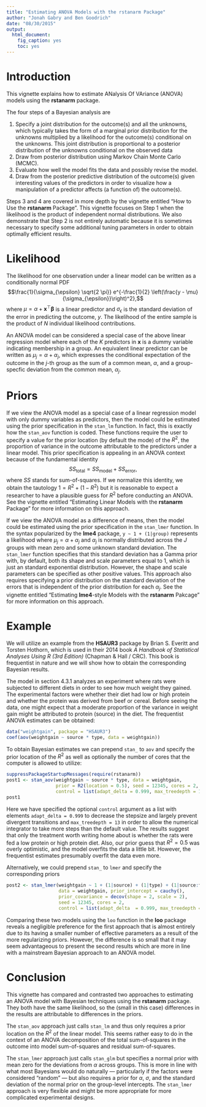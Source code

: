 ```yaml
---
title: "Estimating ANOVA Models with the rstanarm Package"
author: "Jonah Gabry and Ben Goodrich"
date: "08/30/2015"
output: 
  html_document: 
    fig_caption: yes
    toc: yes
---
```

<!--
%\VignetteEngine{knitr::rmarkdown}
%\VignetteIndexEntry{Estimating ANOVA Models with the rstanarm Package}
-->

# Introduction

This vignette explains how to estimate ANalysis Of VAriance (ANOVA) models 
using the __rstanarm__ package.

The four steps of a Bayesian analysis are

1. Specify a joint distribution for the outcome(s) and all the unknowns, which
  typically takes the form of a marginal prior distribution for the unknowns
  multiplied by a likelihood for the outcome(s) conditional on the unknowns.
  This joint distribution is proportional to a posterior distribution of the
  unknowns conditional on the observed data
2. Draw from posterior distribution using Markov Chain Monte Carlo (MCMC).
3. Evaluate how well the model fits the data and possibly revise the model.
4. Draw from the posterior predictive distribution of the outcome(s) given
  interesting values of the predictors in order to visualize how a manipulation
  of a predictor affects (a function of) the outcome(s).
  
Steps 3 and 4 are covered in more depth by the vignette entitled "How to Use the
__rstanarm__ Package". This vignette focuses on Step 1 when the likelihood is
the product of independent normal distributions. We also demonstrate that Step 
2 is not entirely automatic because it is sometimes necessary to specify some
additional tuning parameters in order to obtain optimally efficient results.

# Likelihood

The likelihood for one observation under a linear model can be written as a
conditionally normal PDF
$$\frac{1}{\sigma_{\epsilon} \sqrt{2 \pi}} 
  e^{-\frac{1}{2} \left(\frac{y - \mu}{\sigma_{\epsilon}}\right)^2},$$
where $\mu = \alpha + \mathbf{x}^\top \boldsymbol{\beta}$ is a linear predictor
and $\sigma_{\epsilon}$ is the standard deviation of the error in predicting
the outcome, $y$. The likelihood of the entire sample is the product of $N$
individual likelihood contributions.

An ANOVA model can be considered a special case of the above linear regression
model where each of the $K$ predictors in $\mathbf{x}$ is a dummy variable 
indicating membership in a group. An equivalent linear predictor can be written
as $\mu_j = \alpha + \alpha_j$, which expresses the conditional expectation of
the outcome in the $j$-th group as the sum of a common mean, $\alpha$, and a
group-specfic deviation from the common mean, $\alpha_j$.

# Priors

If we view the ANOVA model as a special case of a linear regression model with
only dummy variables as predictors, then the model could be estimated using the
prior specification in the `stan_lm` function. In fact, this is exactly how the
`stan_aov` function is coded. These functions require the user to specify a 
value for the prior location (by default the mode) of the $R^2$, the proportion
of variance in the outcome attributable to the predictors under a linear model.
This prior specification is appealing in an ANOVA context because of the 
fundamental identity 
$$SS_{\mbox{total}} = SS_{\mbox{model}} + SS_{\mbox{error}},$$
where $SS$ stands for sum-of-squares. If we normalize this identity, we obtain
the tautology $1 = R^2 + \left(1 - R^2\right)$ but it is reasonable to expect
a researcher to have a plausible guess for $R^2$ before conducting an ANOVA.
See the vignette entitled "Estimating Linear Models with the __rstanarm__ 
Package" for more information on this approach.

If we view the ANOVA model as a difference of means, then the model could be
estimated using the prior specification in the `stan_lmer` function. In the
syntax popularized by the __lme4__ package, `y ~ 1 + (1|group)` represents a
likelihood where $\mu_j = \alpha + \alpha_j$ and $\alpha_j$ is normally 
distributed across the $J$ groups with mean zero and some unknown standard
deviation. The `stan_lmer` function specifies that this standard deviation has
a Gamma prior with, by default, both its shape and scale parameters equal to
$1$, which is just an standard exponential distribution. However, the shape
and scale parameters can be specified as other positive values. This approach
also requires specifying a prior distribution on the standard deviation of the
errors that is independent of the prior distribution for each $\alpha_j$. See
the vignette entitled "Estimating __lme4__-style Models with the __rstanarm__
Pakcage" for more information on this approach.

# Example

We will utilize an example from the __HSAUR3__ package by Brian S. Everitt and
Torsten Hothorn, which is used in their 2014 book 
_A Handbook of Statistical Analyses Using R (3rd Edition)_ (Chapman & Hall /
CRC). This book is frequentist in nature and we will show how to obtain the 
corresponding Bayesian results.

The model in section 4.3.1 analyzes an experiment where rats were subjected to
different diets in order to see how much weight they gained. The experimental
factors were whether their diet had low or high protein and whether the protein
was derived from beef or cereal. Before seeing the data, one might expect that
a moderate proportion of the variance in weight gain might be attributed to
protein (source) in the diet. The frequentist ANOVA estimates can be obtained:
```r
data("weightgain", package = "HSAUR3")
coef(aov(weightgain ~ source * type, data = weightgain))
```
To obtain Bayesian estimates we can prepend `stan_` to `aov` and specify the
prior location of the $R^2$ as well as optionally the number of cores that the
computer is allowed to utilize:
```r
suppressPackageStartupMessages(require(rstanarm))
post1 <- stan_aov(weightgain ~ source * type, data = weightgain, 
                  prior = R2(location = 0.5), seed = 12345, cores = 2,
                  control = list(adapt_delta = 0.999, max_treedepth = 13))
post1
```
Here we have specified the optional `control` argument as a list with elements
`adapt_delta = 0.999` to decrease the stepsize and largely prevent divergent
transitions and `max_treedepth = 13` in order to allow the numerical integrator
to take more steps than the default value. The results suggest that only the
treatment worth writing home about is whether the rats were fed a low protein
or high protein diet. Also, our prior guess that $R^2 = 0.5$ was overly 
optimistic, and the model overfits the data a little bit. However, the 
frequentist estimates presumably overfit the data even more.

Alternatively, we could prepend `stan_` to `lmer` and specify the corresponding
priors
```r
post2 <- stan_lmer(weightgain ~ 1 + (1|source) + (1|type) + (1|source:type),
                   data = weightgain, prior_intercept = cauchy(),
                   prior_covariance = decov(shape = 2, scale = 2),
                   seed = 12345, cores = 2, 
                   control = list(adapt_delta  = 0.999, max_treedepth = 12))
```
Comparing these two models using the `loo` function in the __loo__ package 
reveals a negligible preference for the first approach that is almost entirely
due to its having a smaller number of effective parameters as a result of the
more regularizing priors. However, the difference is so small that it may seem
advantageous to present the second results which are more in line with a
mainstream Bayesian approach to an ANOVA model.

# Conclusion

This vignette has compared and contrasted two approaches to estimating an
ANOVA model with Bayesian techniques using the __rstanarm__ package. They both
have the same likelihood, so the (small in this case) differences in the 
results are attributable to differences in the priors. 

The `stan_aov` approach just calls `stan_lm` and thus only requires a prior 
location on the $R^2$ of the linear model. This seems rather easy to do in 
the context of an ANOVA decomposition of the total sum-of-squares in the 
outcome into model sum-of-squares and residual sum-of-squares.

The `stan_lmer` approach just calls `stan_glm` but specifies a normal prior
with mean zero for the deviations from $\alpha$ across groups. This is more
in line with what most Bayesians would do naturally --- particularly if the 
factors were considered "random" --- but also requires a prior for $\alpha$,
$\sigma$, and the standard deviation of the normal prior on the group-level
intercepts. The `stan_lmer` approach is very flexible and might be more
appropriate for more complicated experimental designs.